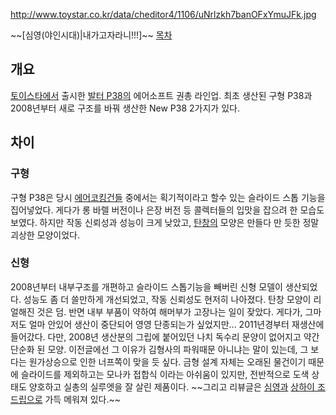 http://www.toystar.co.kr/data/cheditor4/1106/uNrlzkh7banOFxYmuJFk.jpg

~~[심영(야인시대)|내가고자라니!!!]~~
[[목차]]
== 개요 ==
[[토이스타]]에서 출시한 [[발터 P38]]의 에어소프트 권총 라인업. 최초 생산된 구형 P38과 2008년부터 새로 구조를 바꿔 생산한 New P38 2가지가 있다.
== 차이 ==
=== 구형 ===
구형 P38은 당시 [[에어코킹건]]들 중에서는 획기적이라고 할수 있는 슬라이드 스톱 기능을 집어넣었다. 게다가 롱 바렐 버전이나 은장 버전 등 콜렉터들의 입맛을 잡으려 한 모습도 보였다. 하지만 작동 신뢰성과 성능이 크게 낮았고, [[탄창]]의 모양은 만들다 만 듯한 정말 괴상한 모양이었다.
=== 신형 ===
2008년부터 내부구조를 개편하고 슬라이드 스톱기능을 빼버린 신형 모델이 생산되었다. 성능도 좀 더 쓸만하게 개선되었고, 작동 신뢰성도 현저히 나아졌다. 탄창 모양이 리얼해진 것은 덤.
반면 내부 부품이 약하여 해머부가 고장나는 일이 잦았다. 게다가, 그마저도 얼마 안있어 생산이 중단되어 영영 단종되는가 싶었지만...
2011년경부터 재생산에 들어갔다. 다만, 2008년 생산분의 그립에 붙어있던 나치 독수리 문양이 없어지고 약간 단순화 된 모양. 이전글에선 그 이유가 김형사의 파워때문 아니냐는 말이 있는데, 그 보다는 원가상승으로 인한 너프쪽이 맞을 듯 싶다.
금형 설계 자체는 오래된 물건이기 때문에 슬라이드를 제외하고는 모나카 접합식 이라는 아쉬움이 있지만, 전반적으로 도색 상태도 양호하고 실총의 실루엣을 잘 살린 제품이다.
~~그리고 리뷰글은 [[심영(야인시대)|심영]]과 [[상하이 조]]드립으로 가득 메워져 있다.~~
